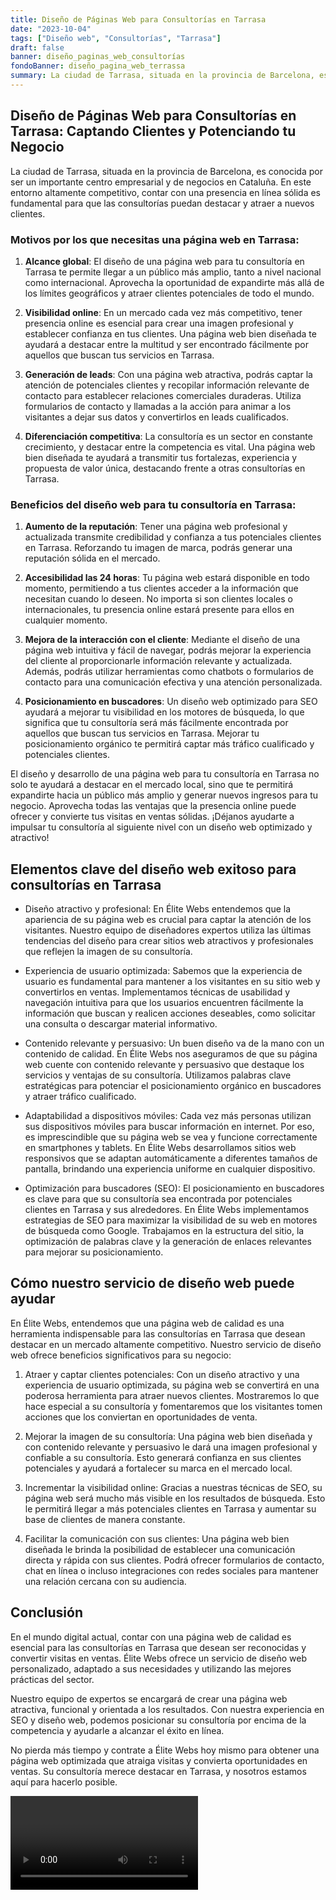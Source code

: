 ```yaml
---
title: Diseño de Páginas Web para Consultorías en Tarrasa
date: "2023-10-04"
tags: ["Diseño web", "Consultorías", "Tarrasa"]
draft: false
banner: diseño_paginas_web_consultorías
fondoBanner: diseño_pagina_web_terrassa
summary: La ciudad de Tarrasa, situada en la provincia de Barcelona, es conocida por ser un importante centro empresarial y de negocios en Cataluña. En este entorno altamente competitivo, contar con una presencia en línea sólida es fundamental para que las consultorías puedan destacar y atraer a nuevos clientes.
---
```



## Diseño de Páginas Web para Consultorías en Tarrasa: Captando Clientes y Potenciando tu Negocio

La ciudad de Tarrasa, situada en la provincia de Barcelona, es conocida por ser un importante centro empresarial y de negocios en Cataluña. En este entorno altamente competitivo, contar con una presencia en línea sólida es fundamental para que las consultorías puedan destacar y atraer a nuevos clientes.

### Motivos por los que necesitas una página web en Tarrasa:

1. **Alcance global**: El diseño de una página web para tu consultoría en Tarrasa te permite llegar a un público más amplio, tanto a nivel nacional como internacional. Aprovecha la oportunidad de expandirte más allá de los límites geográficos y atraer clientes potenciales de todo el mundo.

2. **Visibilidad online**: En un mercado cada vez más competitivo, tener presencia online es esencial para crear una imagen profesional y establecer confianza en tus clientes. Una página web bien diseñada te ayudará a destacar entre la multitud y ser encontrado fácilmente por aquellos que buscan tus servicios en Tarrasa.

3. **Generación de leads**: Con una página web atractiva, podrás captar la atención de potenciales clientes y recopilar información relevante de contacto para establecer relaciones comerciales duraderas. Utiliza formularios de contacto y llamadas a la acción para animar a los visitantes a dejar sus datos y convertirlos en leads cualificados.

4. **Diferenciación competitiva**: La consultoría es un sector en constante crecimiento, y destacar entre la competencia es vital. Una página web bien diseñada te ayudará a transmitir tus fortalezas, experiencia y propuesta de valor única, destacando frente a otras consultorías en Tarrasa.

### Beneficios del diseño web para tu consultoría en Tarrasa:

1. **Aumento de la reputación**: Tener una página web profesional y actualizada transmite credibilidad y confianza a tus potenciales clientes en Tarrasa. Reforzando tu imagen de marca, podrás generar una reputación sólida en el mercado.

2. **Accesibilidad las 24 horas**: Tu página web estará disponible en todo momento, permitiendo a tus clientes acceder a la información que necesitan cuando lo deseen. No importa si son clientes locales o internacionales, tu presencia online estará presente para ellos en cualquier momento.

3. **Mejora de la interacción con el cliente**: Mediante el diseño de una página web intuitiva y fácil de navegar, podrás mejorar la experiencia del cliente al proporcionarle información relevante y actualizada. Además, podrás utilizar herramientas como chatbots o formularios de contacto para una comunicación efectiva y una atención personalizada.

4. **Posicionamiento en buscadores**: Un diseño web optimizado para SEO ayudará a mejorar tu visibilidad en los motores de búsqueda, lo que significa que tu consultoría será más fácilmente encontrada por aquellos que buscan tus servicios en Tarrasa. Mejorar tu posicionamiento orgánico te permitirá captar más tráfico cualificado y potenciales clientes.

El diseño y desarrollo de una página web para tu consultoría en Tarrasa no solo te ayudará a destacar en el mercado local, sino que te permitirá expandirte hacia un público más amplio y generar nuevos ingresos para tu negocio. Aprovecha todas las ventajas que la presencia online puede ofrecer y convierte tus visitas en ventas sólidas. ¡Déjanos ayudarte a impulsar tu consultoría al siguiente nivel con un diseño web optimizado y atractivo!

<GifSeo />

<Cta />

## Elementos clave del diseño web exitoso para consultorías en Tarrasa

- Diseño atractivo y profesional: En Élite Webs entendemos que la apariencia de su página web es crucial para captar la atención de los visitantes. Nuestro equipo de diseñadores expertos utiliza las últimas tendencias del diseño para crear sitios web atractivos y profesionales que reflejen la imagen de su consultoría.

- Experiencia de usuario optimizada: Sabemos que la experiencia de usuario es fundamental para mantener a los visitantes en su sitio web y convertirlos en ventas. Implementamos técnicas de usabilidad y navegación intuitiva para que los usuarios encuentren fácilmente la información que buscan y realicen acciones deseables, como solicitar una consulta o descargar material informativo.

- Contenido relevante y persuasivo: Un buen diseño va de la mano con un contenido de calidad. En Élite Webs nos aseguramos de que su página web cuente con contenido relevante y persuasivo que destaque los servicios y ventajas de su consultoría. Utilizamos palabras clave estratégicas para potenciar el posicionamiento orgánico en buscadores y atraer tráfico cualificado.

- Adaptabilidad a dispositivos móviles: Cada vez más personas utilizan sus dispositivos móviles para buscar información en internet. Por eso, es imprescindible que su página web se vea y funcione correctamente en smartphones y tablets. En Élite Webs desarrollamos sitios web responsivos que se adaptan automáticamente a diferentes tamaños de pantalla, brindando una experiencia uniforme en cualquier dispositivo.

- Optimización para buscadores (SEO): El posicionamiento en buscadores es clave para que su consultoría sea encontrada por potenciales clientes en Tarrasa y sus alrededores. En Élite Webs implementamos estrategias de SEO para maximizar la visibilidad de su web en motores de búsqueda como Google. Trabajamos en la estructura del sitio, la optimización de palabras clave y la generación de enlaces relevantes para mejorar su posicionamiento.

## Cómo nuestro servicio de diseño web puede ayudar

En Élite Webs, entendemos que una página web de calidad es una herramienta indispensable para las consultorías en Tarrasa que desean destacar en un mercado altamente competitivo. Nuestro servicio de diseño web ofrece beneficios significativos para su negocio:

1. Atraer y captar clientes potenciales: Con un diseño atractivo y una experiencia de usuario optimizada, su página web se convertirá en una poderosa herramienta para atraer nuevos clientes. Mostraremos lo que hace especial a su consultoría y fomentaremos que los visitantes tomen acciones que los conviertan en oportunidades de venta.

2. Mejorar la imagen de su consultoría: Una página web bien diseñada y con contenido relevante y persuasivo le dará una imagen profesional y confiable a su consultoría. Esto generará confianza en sus clientes potenciales y ayudará a fortalecer su marca en el mercado local.

3. Incrementar la visibilidad online: Gracias a nuestras técnicas de SEO, su página web será mucho más visible en los resultados de búsqueda. Esto le permitirá llegar a más potenciales clientes en Tarrasa y aumentar su base de clientes de manera constante.

4. Facilitar la comunicación con sus clientes: Una página web bien diseñada le brinda la posibilidad de establecer una comunicación directa y rápida con sus clientes. Podrá ofrecer formularios de contacto, chat en línea o incluso integraciones con redes sociales para mantener una relación cercana con su audiencia.

## Conclusión

En el mundo digital actual, contar con una página web de calidad es esencial para las consultorías en Tarrasa que desean ser reconocidas y convertir visitas en ventas. Élite Webs ofrece un servicio de diseño web personalizado, adaptado a sus necesidades y utilizando las mejores prácticas del sector.

Nuestro equipo de expertos se encargará de crear una página web atractiva, funcional y orientada a los resultados. Con nuestra experiencia en SEO y diseño web, podemos posicionar su consultoría por encima de la competencia y ayudarle a alcanzar el éxito en línea.

No pierda más tiempo y contrate a Élite Webs hoy mismo para obtener una página web optimizada que atraiga visitas y convierta oportunidades en ventas. Su consultoría merece destacar en Tarrasa, y nosotros estamos aquí para hacerlo posible.

<Video />

<CtaBot job="Consultorías" city="Tarrasa" />

<Gmaps query="Tarrasa+españa+maps" />
